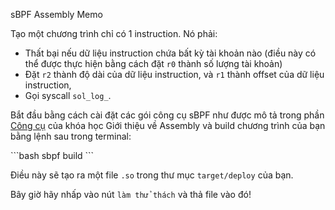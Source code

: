
<ChallengeTitle>sBPF Assembly Memo</ChallengeTitle>

Tạo một chương trình chỉ có 1 instruction. Nó phải:
- Thất bại nếu dữ liệu instruction chứa bất kỳ tài khoản nào (điều này có thể được thực hiện bằng cách đặt `r0` thành số lượng tài khoản)
- Đặt `r2` thành độ dài của dữ liệu instruction, và `r1` thành offset của dữ liệu instruction,
- Gọi syscall `sol_log_`.

Bắt đầu bằng cách cài đặt các gói công cụ sBPF như được mô tả trong phần [Công cụ](/vi/courses/introduction-to-assembly/tooling) của khóa học Giới thiệu về Assembly và build chương trình của bạn bằng lệnh sau trong terminal:

<Codeblock lang="terminal">
```bash
sbpf build
```
</Codeblock>

Điều này sẽ tạo ra một file `.so` trong thư mục `target/deploy` của bạn.

Bây giờ hãy nhấp vào nút `làm thử thách` và thả file vào đó!

<RequirementList>
  <Requirement
    title="Challenge 1: Kiểm thử Memo"
    description="Chương trình của bạn nên thành công và ghi lại `Hello, Solana!` vào nhật ký validator.`"
  />

  <Requirement
    title="Challenge 2: Kiểm thử Memo với đầu vào khác"
    description="Để đảm bảo rằng bạn không gán cố định chuỗi `Hello, Solana!`, chúng ta thử lại với đầu vào khác: `Hello, Solana, but different!`"
  />
</RequirementList>




